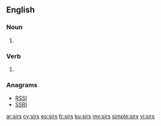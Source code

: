 {{also|sīrs}}
==English==

===Noun===
{{head|en|plural}}

# {{plural of|sir|lang=en|nocat=1}}

===Verb===
{{head|en}}

# {{en-third-person singular of|sir}}

===Anagrams===
* [[RSSI#English|RSSI]]
* [[SSRI#English|SSRI]]

[[ar:sirs]]
[[cy:sirs]]
[[eo:sirs]]
[[fr:sirs]]
[[ku:sirs]]
[[my:sirs]]
[[simple:sirs]]
[[vi:sirs]]